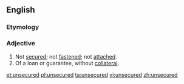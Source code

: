 ==English==

===Etymology===
{{prefix|un|secured}}

===Adjective===
{{en-adj|-}}
# Not [[secured]]; not [[fastened]]; not [[attached]].
# Of a loan or guarantee, without [[collateral]].

[[et:unsecured]]
[[pl:unsecured]]
[[ta:unsecured]]
[[vi:unsecured]]
[[zh:unsecured]]